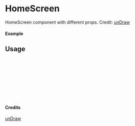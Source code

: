 
<Meta of={HomeScreen} title="unDraw/HomeScreen" />

# HomeScreen

HomeScreen component with different props.
Credit: [unDraw](https://undraw.co/illustrations)

#### Example

<Canvas of={HomeScreen.Primary} />

## Usage

```ts
import { HomeScreen } from "yadl-ui";

const Example = () => {
  return (
      <HomeScreen />
  );
};

export default Example;
```

#### Credits
[unDraw](https://undraw.co/illustrations)
